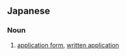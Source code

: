 ==Japanese==
{{ja-kanjitab|もう|o1=し|こ|o2=み|しょ}}

===Noun===
{{ja-noun|もうしこみしょ}}

# [[application form]], [[written application]]